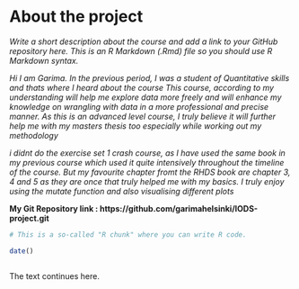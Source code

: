 
# About the project

*Write a short description about the course and add a link to your GitHub repository here. This is an R Markdown (.Rmd) file so you should use R Markdown syntax.*

_Hi I am Garima. In the previous period, I was a student of Quantitative skills and thats where I heard about the course_
_This course, according to my understanding will help me explore data more freely and will enhance my knowledge on wrangling with data in a more professional and precise manner. As this is an advanced level course, I truly believe it will further help me with my masters thesis too especially while working out my methodology_

_i didnt do the exercise set 1 crash course, as I have used the same book in my previous course which used it quite intensively throughout the timeline of the course. But my favourite chapter fromt the RHDS book are chapter 3, 4 and 5 as they are once that truly helped me with my basics. I truly enjoy using the mutate function and also visualising different plots_

**My Git Repository link : https://github.com/garimahelsinki/IODS-project.git**

```r
# This is a so-called "R chunk" where you can write R code.

date()



```
The text continues here.

